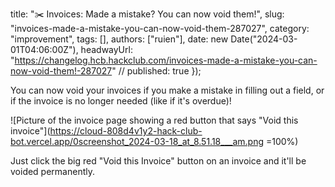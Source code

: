   title: "✂️ Invoices: Made a mistake? You can now void them!",
  slug: "invoices-made-a-mistake-you-can-now-void-them-287027",
  category: "improvement",
  tags: [],
  authors: ["ruien"],
  date: new Date("2024-03-01T04:06:00Z"),
  headwayUrl: "https://changelog.hcb.hackclub.com/invoices-made-a-mistake-you-can-now-void-them!-287027" // published: true
});

You can now void your invoices if you make a mistake in filling out a field, or if the invoice is no longer needed (like if it's overdue)!

![Picture of the invoice page showing a red button that says "Void this invoice"](https://cloud-808d4v1y2-hack-club-bot.vercel.app/0screenshot_2024-03-18_at_8.51.18___am.png =100%)

Just click the big red "Void this Invoice" button on an invoice and it'll be voided permanently.

